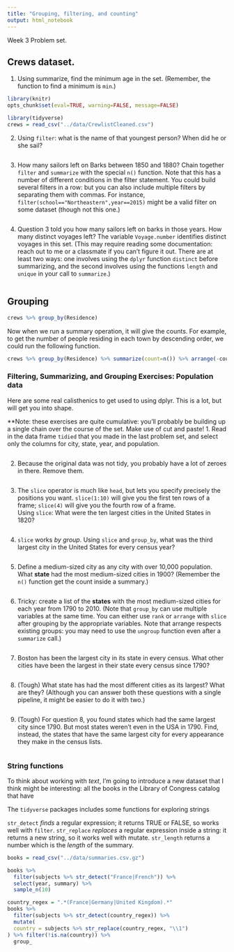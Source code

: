 ```yaml
---
title: "Grouping, filtering, and counting"
output: html_notebook
---
```


Week 3 Problem set.

## Crews dataset.

1. Using summarize, find the minimum age in the set. (Remember, the function to find a minimum is `min`.)

```r
library(knitr)
opts_chunk$set(eval=TRUE, warning=FALSE, message=FALSE)
```

``` r
library(tidyverse)
crews = read_csv("../data/CrewlistCleaned.csv")

```

2. Using `filter`: what is the name of that youngest person? When did he or she sail?

``` r

```


3. How many sailors left on Barks between 1850 and 1880? Chain together `filter` and `summarize` with the special `n()` function. Note that this has a number of different conditions in the filter statement. You could build several filters in a row: but you can also include multiple filters by separating them with commas. For instance, `filter(school=="Northeastern",year==2015)` might be a valid filter on some dataset (though not this one.)


``` r

```

4. Question 3 told you how many sailors left on barks in those years. How many distinct voyages left? The variable `Voyage.number` identifies distinct voyages in this set. (This may require reading some documentation: reach out to me or a classmate if you can't figure it out. There are at least two ways: one involves using the `dplyr` function `distinct` before summarizing, and the second involves using the functions `length` and `unique` in your call to `summarize`.)

``` r

```

## Grouping

``` r
crews %>% group_by(Residence)
```

Now when we run a summary operation, it will give the counts. For example, to get the number of people residing in each town by descending order, we could run the following function.

``` r
crews %>% group_by(Residence) %>% summarize(count=n()) %>% arrange(-count)
```


### Filtering, Summarizing, and Grouping Exercises: Population data

Here are some real calisthenics to get used to using dplyr. This is a lot, but will get you into shape.

**Note: these exercises are quite cumulative: you'll probably be building up a single chain over the course of the set. Make use of cut and paste!
1. Read in the data frame `tidied` that you made in the last problem set, and select only the columns for city, state, year, and population.

``` r

```

2. Because the original data was not tidy, you probably have a lot of zeroes in there. Remove them.

``` r

```

3. The `slice` operator is much like `head`, but lets you specify precisely the positions you want. `slice(1:10)` will give you the first ten rows of a frame; `slice(4)` will give you the fourth row of a frame.\
Using `slice`: What were the ten largest cities in the United States in 1820?

``` r

```

4. `slice` works *by group*. Using `slice` and `group_by`, what was the third largest city in the United States for every census year?

``` r

```

5. Define a medium-sized city as any city with over 10,000 population. What **state** had the most medium-sized cities in 1900? (Remember the `n()` function get the count inside a summary.)

``` r

```

6. Tricky: create a list of the **states** with the most medium-sized cities for each year from 1790 to 2010. (Note that `group_by` can use multiple variables at the same time. You can either use `rank` or `arrange` with `slice` after grouping by the appropriate variables. Note that arrange respects existing groups: you may need to use the `ungroup` function even after a `summarize` call.) 

``` r

```

7. Boston has been the largest city in its state in every census. What other cities have been the largest in their state every census since 1790?


```r

```

8. (Tough) What state has had the most different cities as its largest? What are they? (Although you can answer both these questions with a single pipeline, it might be easier to do it with two.)

``` r

```

9. (Tough) For question 8, you found states which had the same largest city since 1790. But most states weren't even in the USA in 1790. Find, instead, the states that have the same largest city for every appearance they make in the census lists.

``` r


```

### String functions

To think about working with *text*, I'm going to introduce a new dataset that I think might be interesting: all the books in the Library of Congress catalog that have

The `tidyverse` packages includes some functions for exploring strings

`str_detect` *finds* a regular expression; it returns TRUE or FALSE, so works well with `filter`.
`str_replace` *replaces* a regular expression inside a string: it returns a new string, so it works well with mutate.
`str_length` returns a number which is the *length* of the summary.


```r
books = read_csv("../data/summaries.csv.gz")

books %>% 
  filter(subjects %>% str_detect("France|French")) %>% 
  select(year, summary) %>% 
  sample_n(10)

```


```r
country_regex = ".*(France|Germany|United Kingdom).*"
books %>% 
  filter(subjects %>% str_detect(country_regex)) %>%
  mutate(
  country = subjects %>% str_replace(country_regex, "\\1")
) %>% filter(!is.na(country)) %>%
  group_
```


